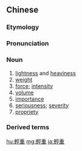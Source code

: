 {{also|轻重}}
==Chinese==
{{zh-forms|s=轻重}}

===Etymology===
{{zh-compound|輕|重|light|heavy}}

===Pronunciation===
{{zh-pron
|m=qīngzhòng
|c=heng1 cung5,hing1 cung5,hing1 zung6
|c_note=heng1 cung5, hing1 cung5 - vernacular; hing1 zung6 - literary
|h=pfs=khiâng-chhûng
|mn=qz:khin-tǎng/tw,xm,zz:khin-tāng
|cat=n
}}

===Noun===
{{zh-noun}}

# [[lightness]] and [[heaviness]]
# [[weight]]
# [[force]]; [[intensity]]
# [[volume]] {{gloss|of a sound}}
# [[importance]]
# [[seriousness]]; [[severity]]
# [[propriety]]

===Derived terms===
{{zh-der|舉足輕重|輕重倒置|輕重緩急}}

{{zh-cat|Antonymous}}

[[hu:輕重]]
[[mg:輕重]]
[[ja:輕重]]